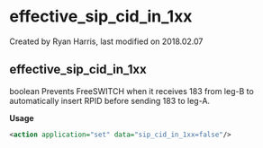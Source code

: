 
# effective_sip_cid_in_1xx 

 Created by  Ryan Harris, last modified on 2018.02.07

## effective_sip_cid_in_1xx

boolean Prevents FreeSWITCH when it receives 183 from leg-B to automatically insert RPID before sending 183 to leg-A.

**Usage**

```xml
<action application="set" data="sip_cid_in_1xx=false"/>
```



